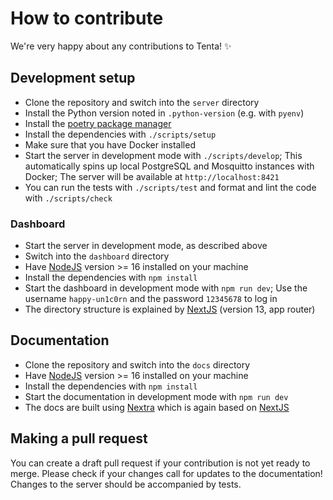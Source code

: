 # How to contribute

We're very happy about any contributions to Tenta! ✨

## Development setup

- Clone the repository and switch into the `server` directory
- Install the Python version noted in `.python-version` (e.g. with `pyenv`)
- Install the [poetry package manager](https://github.com/python-poetry/poetry)
- Install the dependencies with `./scripts/setup`
- Make sure that you have Docker installed
- Start the server in development mode with `./scripts/develop`; This automatically spins up local PostgreSQL and Mosquitto instances with Docker; The server will be available at `http://localhost:8421`
- You can run the tests with `./scripts/test` and format and lint the code with `./scripts/check`

### Dashboard

- Start the server in development mode, as described above
- Switch into the `dashboard` directory
- Have [NodeJS](https://nodejs.org/en) version >= 16 installed on your machine
- Install the dependencies with `npm install`
- Start the dashboard in development mode with `npm run dev`; Use the username `happy-un1c0rn` and the password `12345678` to log in
- The directory structure is explained by [NextJS](https://nextjs.org/) (version 13, app router)

## Documentation

- Clone the repository and switch into the `docs` directory
- Have [NodeJS](https://nodejs.org/en) version >= 16 installed on your machine
- Install the dependencies with `npm install`
- Start the documentation in development mode with `npm run dev`
- The docs are built using [Nextra](https://nextra.site/) which is again based on [NextJS](https://nextjs.org/)

## Making a pull request

You can create a draft pull request if your contribution is not yet ready to merge. Please check if your changes call for updates to the documentation! Changes to the server should be accompanied by tests.
